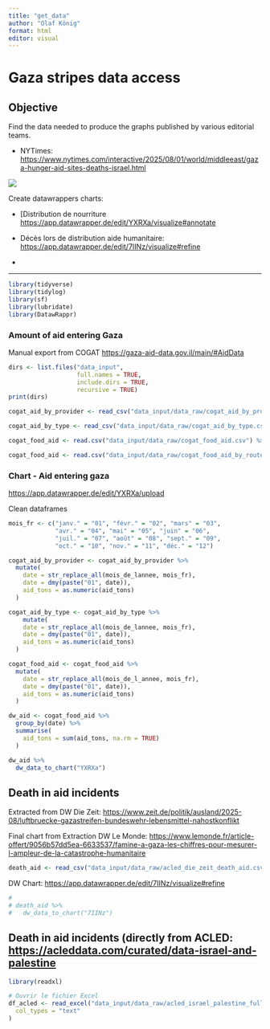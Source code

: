 ```yaml
---
title: "get_data"
author: "Olaf König"
format: html
editor: visual
---
```


# Gaza stripes data access

## Objective

Find the data needed to produce the graphs published by various editorial teams.

-   NYTimes: <https://www.nytimes.com/interactive/2025/08/01/world/middleeast/gaza-hunger-aid-sites-deaths-israel.html>

![](images/clipboard-2633023993.png)

Create datawrappers charts:

-   \[Distribution de nourriture <https://app.datawrapper.de/edit/YXRXa/visualize#annotate>

-   Décès lors de distribution aide humanitaire: <https://app.datawrapper.de/edit/7IINz/visualize#refine>

-   

------------------------------------------------------------------------

```r

library(tidyverse)
library(tidylog)
library(sf)
library(lubridate)
library(DatawRappr)
```

### Amount of aid entering Gaza

Manual export from COGAT <https://gaza-aid-data.gov.il/main/#AidData>

```r

dirs <- list.files("data_input", 
                   full.names = TRUE,
                   include.dirs = TRUE,
                   recursive = TRUE)
print(dirs)


```

```r

cogat_aid_by_provider <- read_csv("data_input/data_raw/cogat_aid_by_provider.csv") %>% janitor::clean_names()

cogat_aid_by_type <- read_csv("data_input/data_raw/cogat_aid_by_type.csv") %>% janitor::clean_names()

cogat_food_aid <- read.csv("data_input/data_raw/cogat_food_aid.csv") %>% janitor::clean_names()

cogat_food_aid <- read.csv("data_input/data_raw/cogat_food_aid_by_route.csv") %>% janitor::clean_names()
```

### Chart - Aid entering gaza

<https://app.datawrapper.de/edit/YXRXa/upload>

Clean dataframes

```r

mois_fr <- c("janv." = "01", "févr." = "02", "mars" = "03", 
             "avr." = "04", "mai" = "05", "juin" = "06",
             "juil." = "07", "août" = "08", "sept." = "09",
             "oct." = "10", "nov." = "11", "déc." = "12")

cogat_aid_by_provider <- cogat_aid_by_provider %>%
  mutate(
    date = str_replace_all(mois_de_lannee, mois_fr),
    date = dmy(paste("01", date)),
    aid_tons = as.numeric(aid_tons)
  )

cogat_aid_by_type <- cogat_aid_by_type %>% 
    mutate(
    date = str_replace_all(mois_de_lannee, mois_fr),
    date = dmy(paste("01", date)),
    aid_tons = as.numeric(aid_tons)
  )

cogat_food_aid <- cogat_food_aid %>% 
  mutate(
    date = str_replace_all(mois_de_l_annee, mois_fr),
    date = dmy(paste("01", date)),
    aid_tons = as.numeric(aid_tons)
  )
```

```r

dw_aid <- cogat_food_aid %>% 
  group_by(date) %>% 
  summarise(
    aid_tons = sum(aid_tons, na.rm = TRUE)
  )

dw_aid %>% 
  dw_data_to_chart("YXRXa")
```

## Death in aid incidents

Extracted from DW Die Zeit: <https://www.zeit.de/politik/ausland/2025-08/luftbruecke-gazastreifen-bundeswehr-lebensmittel-nahostkonflikt>

Final chart from Extraction DW Le Monde: <https://www.lemonde.fr/article-offert/9056b57dd5ea-6633537/famine-a-gaza-les-chiffres-pour-mesurer-l-ampleur-de-la-catastrophe-humanitaire>

```r

death_aid <- read_csv("data_input/data_raw/acled_die_zeit_death_aid.csv")
```

DW Chart: <https://app.datawrapper.de/edit/7IINz/visualize#refine>

```r
# 
# death_aid %>% 
#   dw_data_to_chart("7IINz")
```

## Death in aid incidents (directly from ACLED: <https://acleddata.com/curated/data-israel-and-palestine>

```r
library(readxl)

# Ouvrir le fichier Excel
df_acled <- read_excel("data_input/data_raw/acled_israel_palestine_full_data_up_to-2025-08-08_0.xlsx",
  col_types = "text"
)

```
